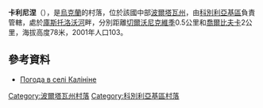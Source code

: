 {{coord|49|12|33|N|34|22|2|E|scale:100000_region:UA|display=title}}

'''卡利尼涅'''（{{lang-uk|Білоконівка}}），是[[烏克蘭|烏克蘭]]的村落，位於該國中部[[波爾塔瓦州|波爾塔瓦州]]，由[[科別利亞基區|科別利亞基區]]負責管轄，處於[[庫斯托洛沃河|庫斯托洛沃河]]畔，分別距離[[切爾沃尼克維季|切爾沃尼克維季]]0.5公里和[[喬爾比夫卡|喬爾比夫卡]]2公里，海拔高度78米，2001年人口103。

==參考資料==
* [http://weather.in.ua/ua/poltavskaja/9867 Погода в селі Калініне] {{Wayback|url=http://weather.in.ua/ua/poltavskaja/9867 |date=20160821173536 }}

{{DEFAULTSORT:Калініне}}
[[Category:波爾塔瓦州村落|Category:波爾塔瓦州村落]]
[[Category:科別利亞基區村落|Category:科別利亞基區村落]]


{{Poltava-geo-stub}}